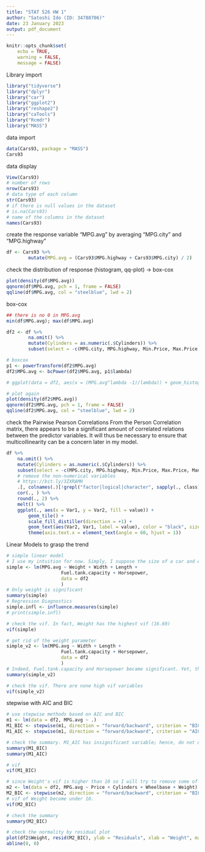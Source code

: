 ```yaml
---
title: "STAT 526 HW 1"
author: "Satoshi Ido (ID: 34788706)"
date: 23 January 2023
output: pdf_document
---
```

```r
knitr::opts_chunk$set(
    echo = TRUE,
    warning = FALSE,
    message = FALSE)
```

Library import
```r
library("tidyverse")
library("dplyr")
library("car")
library("ggplot2")
library("reshape2")
library("caTools")
library("Rcmdr")
library("MASS")
```

data import
```r
data(Cars93, package = "MASS")
Cars93
```

data display
```r
View(Cars93)
# number of rows
nrow(Cars93)
# data type of each column
str(Cars93)
# if there is null values in the dataset
# is.na(Cars93)
# name of the columns in the dataset
names(Cars93)

```

create the response variable "MPG.avg" by averaging "MPG.city" and "MPG.highway"
```r
df <- Cars93 %>%
        mutate(MPG.avg = (Cars93$MPG.highway + Cars93$MPG.city) / 2)
```

check the distribution of response (histogram, qq-plot) → box-cox
```r
plot(density(df$MPG.avg))
qqnorm(df$MPG.avg, pch = 1, frame = FALSE)
qqline(df$MPG.avg, col = "steelblue", lwd = 2)
```


box-cox
```r
## there is no 0 in MPG.avg
min(df$MPG.avg); max(df$MPG.avg)

df2 <- df %>%
        na.omit() %>%
        mutate(Cylinders = as.numeric(.$Cylinders)) %>%
        subset(select = -c(MPG.city, MPG.highway, Min.Price, Max.Price, Manufacturer, Model, Make))

# boxcox
p1 <- powerTransform(df2$MPG.avg)
df2$MPG.avg <- bcPower(df2$MPG.avg, p1$lambda)

# ggplot(data = df2, aes(x = (MPG.avg^lambda -1)/lambda)) + geom_histogram(fill = "blue", bins = 15)

# plot again
plot(density(df2$MPG.avg))
qqnorm(df2$MPG.avg, pch = 1, frame = FALSE)
qqline(df2$MPG.avg, col = "steelblue", lwd = 2)
```



check the Pairwise Pearson Correlations
From the Person Correlation matrix, there appears to be a significant amount of correlated relations between the predictor variables. It will thus be necessary to ensure that multicollinearity can be
a concern later in my model.
```r
df %>%
    na.omit() %>%
    mutate(Cylinders = as.numeric(.$Cylinders)) %>%
    subset(select = -c(MPG.city, MPG.highway, Min.Price, Max.Price, Manufacturer, Model, Make)) %>%
    # remove the non-numerical variables
    # https://bit.ly/3ZXRAMH
    .[, colnames(.)[!grepl("factor|logical|character", sapply(., class))]] %>%
    cor(., ) %>%
    round(., 2) %>%
    melt() %>%
    ggplot(., aes(x = Var1, y = Var2, fill = value)) +
        geom_tile() +
        scale_fill_distiller(direction = +1) +
        geom_text(aes(Var2, Var1, label = value), color = "black", size = 4) +
        theme(axis.text.x = element_text(angle = 60, hjust = 1))
```

Linear Models to grasp the trend
```r
# simple linear model
# I use my intuition for now. Simply, I suppose the size of a car and engine and fuel tank are correlated with the car efficiency
simple <- lm(MPG.avg ~ Weight + Width + Length +
                    Fuel.tank.capacity + Horsepower,
                    data = df2
                    )
# Only weight is significant
summary(simple)
# Regression Diagnostics
simple.infl <- influence.measures(simple)
# print(simple.infl)

# check the vif. In fact, Weight has the highest vif (16.69)
vif(simple)

# get rid of the weight parameter
simple_v2 <- lm(MPG.avg ~ Width + Length +
                    Fuel.tank.capacity + Horsepower,
                    data = df2
                    )
# Indeed, Fuel.tank.capacity and Horsepower became significant. Yet, this model is not preferrable in terms of Interpretability.
summary(simple_v2)

# check the vif. There are none high vif variables
vif(simple_v2)
```

stepwise with AIC and BIC
```r
# use stepwise methods based on AIC and BIC
m1 <- lm(data = df2, MPG.avg ~ .)
M1_BIC <- stepwise(m1, direction = "forward/backward", criterion = "BIC")
M1_AIC <- stepwise(m1, direction = "forward/backward", criterion = "AIC")

# check the summary. M1_AIC has insignificant variable; hence, do not use M1_AIC this time. Interpret M1_BIC only
summary(M1_BIC)
summary(M1_AIC)

# vif
vif(M1_BIC)

# since Weight's vif is higher than 10 so I will try to remove some of variables while maintaing R-squared score, and Fuel.tank.capacity is found that getting rid of Fuel.tank.capacity
m2 <- lm(data = df2, MPG.avg ~ Price + Cylinders + Wheelbase + Weight)
M2_BIC <- stepwise(m2, direction = "forward/backward", criterion = "BIC")
# vif of Weight become under 10.
vif(M2_BIC)

# check the summary
summary(M2_BIC)

# check the normality by residual plot
plot(df2$Weight, resid(M2_BIC), ylab = "Residuals", xlab = "Weight", main = "Car Efficiency")
abline(0, 0)
```

